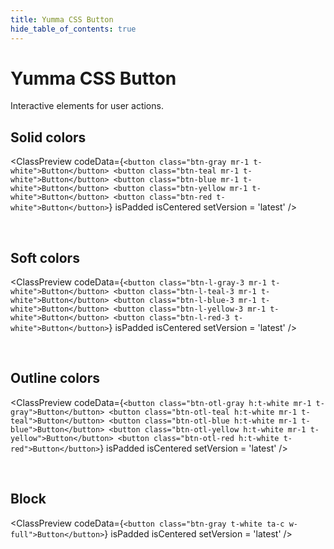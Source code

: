```yaml
---
title: Yumma CSS Button
hide_table_of_contents: true
---
```



# Yumma CSS Button

Interactive elements for user actions.

## Solid colors

<ClassPreview
  codeData={`<button class="btn-gray mr-1 t-white">Button</button>
   <button class="btn-teal mr-1 t-white">Button</button>
   <button class="btn-blue mr-1 t-white">Button</button>
   <button class="btn-yellow mr-1 t-white">Button</button>
   <button class="btn-red t-white">Button</button>`}
  isPadded
  isCentered
  setVersion = 'latest'
/>

<br />

## Soft colors

<ClassPreview
  codeData={`<button class="btn-l-gray-3 mr-1 t-white">Button</button>
   <button class="btn-l-teal-3 mr-1 t-white">Button</button>
   <button class="btn-l-blue-3 mr-1 t-white">Button</button>
   <button class="btn-l-yellow-3 mr-1 t-white">Button</button>
   <button class="btn-l-red-3 t-white">Button</button>`}
  isPadded
  isCentered
  setVersion = 'latest'
/>

<br />

## Outline colors

<ClassPreview
  codeData={`<button class="btn-otl-gray h:t-white mr-1 t-gray">Button</button>
   <button class="btn-otl-teal h:t-white mr-1 t-teal">Button</button>
   <button class="btn-otl-blue h:t-white mr-1 t-blue">Button</button>
   <button class="btn-otl-yellow h:t-white mr-1 t-yellow">Button</button>
   <button class="btn-otl-red h:t-white t-red">Button</button>`}
  isPadded
  isCentered
  setVersion = 'latest'
/>

<br />

## Block

<ClassPreview
  codeData={`<button class="btn-gray t-white ta-c w-full">Button</button>`}
  isPadded
  isCentered
  setVersion = 'latest'
/>